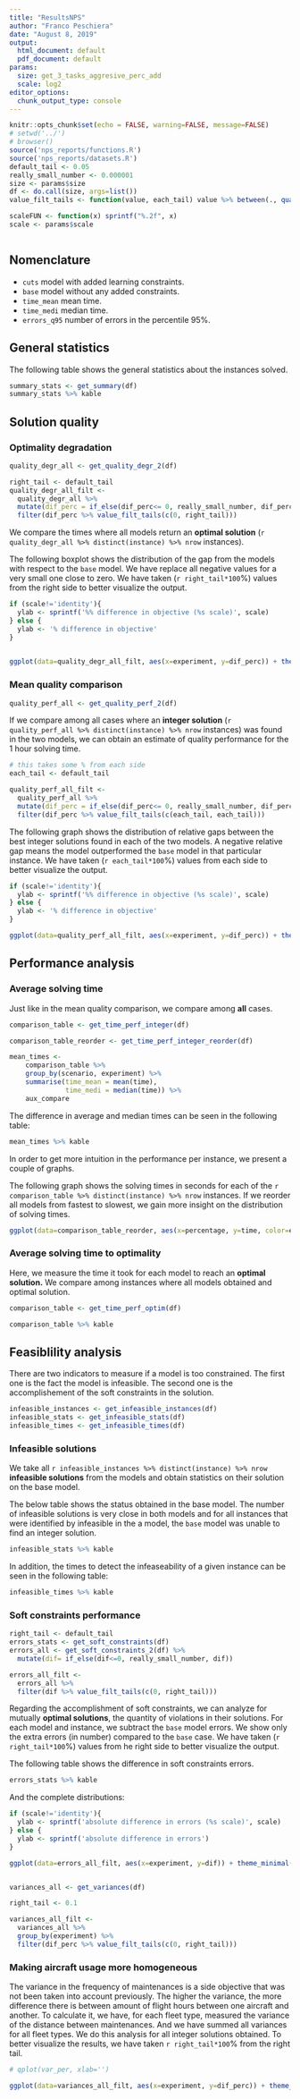 ```yaml
---
title: "ResultsNPS"
author: "Franco Peschiera"
date: "August 8, 2019"
output:
  html_document: default
  pdf_document: default
params:
  size: get_3_tasks_aggresive_perc_add
  scale: log2
editor_options:
  chunk_output_type: console
---
```


```r
knitr::opts_chunk$set(echo = FALSE, warning=FALSE, message=FALSE)
# setwd('../')
# browser()
source('nps_reports/functions.R')
source('nps_reports/datasets.R')
default_tail <- 0.05
really_small_number <- 0.000001
size <- params$size
df <- do.call(size, args=list())
value_filt_tails <- function(value, each_tail) value %>% between(., quantile(., c(each_tail[1])), quantile(., c(1-each_tail[2])))

scaleFUN <- function(x) sprintf("%.2f", x)
scale <- params$scale



```

## Nomenclature

* `cuts` model with added learning constraints.
* `base` model without any added constraints.
* `time_mean` mean time.
* `time_medi` median time.
* `errors_q95` number of errors in the percentile 95%.

## General statistics

The following table shows the general statistics about the instances solved.

```r

summary_stats <- get_summary(df)
summary_stats %>% kable

```

## Solution quality

### Optimality degradation

```r

quality_degr_all <- get_quality_degr_2(df)

right_tail <- default_tail
quality_degr_all_filt <- 
  quality_degr_all %>% 
  mutate(dif_perc = if_else(dif_perc<= 0, really_small_number, dif_perc)) %>%
  filter(dif_perc %>% value_filt_tails(c(0, right_tail)))

```
We compare the times where all models return an **optimal solution** (`r quality_degr_all %>% distinct(instance) %>% nrow` instances).


The following boxplot shows the distribution of the gap from the models with respect to the `base` model. We have replace all negative values for a very small one close to zero. We have taken (`r right_tail*100`\%) values from the right side to better visualize the output.

```r
if (scale!='identity'){
  ylab <- sprintf('%% difference in objective (%s scale)', scale)  
} else {
  ylab <- '% difference in objective'
}

  
ggplot(data=quality_degr_all_filt, aes(x=experiment, y=dif_perc)) + theme_minimal() + geom_boxplot() + xlab('Experiment') + ylab(ylab) + theme(text = element_text(size=20)) + coord_flip() + scale_y_continuous(trans=scale, labels=scaleFUN)

```

### Mean quality comparison

```r

quality_perf_all <- get_quality_perf_2(df)

```

If we compare among all cases where an **integer solution** (`r quality_perf_all %>% distinct(instance) %>% nrow` instances) was found in the two models, we can obtain an estimate of quality performance for the 1 hour solving time.

```r

# this takes some % from each side
each_tail <- default_tail

quality_perf_all_filt <- 
  quality_perf_all %>% 
  mutate(dif_perc = if_else(dif_perc<= 0, really_small_number, dif_perc)) %>%
  filter(dif_perc %>% value_filt_tails(c(each_tail, each_tail)))
```

The following graph shows the distribution of relative gaps between the best integer solutions found in each of the two models. A negative relative gap means the model outperformed the `base` model in that particular instance. We have taken (`r each_tail*100`\%) values from each side to better visualize the output.

```r

if (scale!='identity'){
  ylab <- sprintf('%% difference in objective (%s scale)', scale)  
} else {
  ylab <- '% difference in objective'
}

ggplot(data=quality_perf_all_filt, aes(x=experiment, y=dif_perc)) + theme_minimal() + geom_boxplot() + xlab('Experiment') + ylab(ylab) + theme(text = element_text(size=20)) + coord_flip() + scale_y_continuous(trans=scale, labels=scaleFUN)


```


## Performance analysis

### Average solving time

Just like in the mean quality comparison, we compare among **all** cases.

```r

comparison_table <- get_time_perf_integer(df)

comparison_table_reorder <- get_time_perf_integer_reorder(df)

mean_times <- 
    comparison_table %>% 
    group_by(scenario, experiment) %>% 
    summarise(time_mean = mean(time), 
              time_medi = median(time)) %>% 
    aux_compare

```

The difference in average and median times can be seen in the following table:

```r
mean_times %>% kable
```

In order to get more intuition in the performance per instance, we present a couple of graphs.

The following graph shows the solving times in seconds for each of the `r comparison_table %>% distinct(instance) %>% nrow` instances. If we reorder all models from fastest to slowest, we gain more insight on the distribution of solving times.


```r
ggplot(data=comparison_table_reorder, aes(x=percentage, y=time, color=experiment)) + theme_minimal() + geom_point(size=0.5) + ggplot2::xlab('instance percentage') + theme(text = element_text(size=20)) + guides(color = guide_legend(override.aes = list(size=5)))
```

### Average solving time to optimality

Here, we measure the time it took for each model to reach an **optimal solution.** We compare among instances where all models obtained and optimal solution.

```r

comparison_table <- get_time_perf_optim(df)

```

```r
comparison_table %>% kable
```

## Feasiblility analysis

There are two indicators to measure if a model is too constrained. The first one is the fact the model is infeasible. The second one is the accomplishement of the soft constraints in the solution.

```r
infeasible_instances <- get_infeasible_instances(df)
infeasible_stats <- get_infeasible_stats(df)
infeasible_times <- get_infeasible_times(df)
```

### Infeasible solutions

We take all `r infeasible_instances %>% distinct(instance) %>% nrow` **infeasible solutions** from the models and obtain statistics on their solution on the base model.

The below table shows the status obtained in the base model. The number of infeasible solutions is very close in both models and for all instances that were identified by infeasible in the a model, the `base` model was unable to find an integer solution.

```r
infeasible_stats %>% kable
```

In addition, the times to detect the infeaseability of a given instance can be seen in the following table:

```r
infeasible_times %>% kable
```


### Soft constraints performance

```r
right_tail <- default_tail
errors_stats <- get_soft_constraints(df)
errors_all <- get_soft_constraints_2(df) %>% 
  mutate(dif= if_else(dif<=0, really_small_number, dif))

errors_all_filt <- 
  errors_all %>% 
  filter(dif %>% value_filt_tails(c(0, right_tail)))

```


Regarding the accomplishment of soft constraints, we can analyze for mutually **optimal solutions**, the quantity of violations in their solutions. For each model and instance, we subtract the `base` model errors. We show only the extra errors (in number) compared to the `base` case. We have taken (`r right_tail*100`\%) values from he right side to better visualize the output.

The following table shows the difference in soft constraints errors.

```r
errors_stats %>% kable
```

And the complete distributions:

```r

if (scale!='identity'){
  ylab <- sprintf('absolute difference in errors (%s scale)', scale)
} else {
  ylab <- sprintf('absolute difference in errors')
}

ggplot(data=errors_all_filt, aes(x=experiment, y=dif)) + theme_minimal() + geom_boxplot() + xlab('Experiment') + ylab(ylab) + theme(text = element_text(size=20)) + coord_flip() + scale_y_continuous(trans=scale, labels=scaleFUN)



```

```r
variances_all <- get_variances(df)

right_tail <- 0.1

variances_all_filt <- 
  variances_all %>% 
  group_by(experiment) %>%
  filter(dif_perc %>% value_filt_tails(c(0, right_tail)))

```

### Making aircraft usage more homogeneous

The variance in the frequency of maintenances is a side objective that was not been taken into account previously. The higher the variance, the more difference there is between amount of flight hours between one aircraft and another.
To calculate it, we have, for each fleet type, measured the variance of the distance between maintenances. And we have summed all variances for all fleet types. We do this analysis for all integer solutions obtained.
To better visualize the results, we have taken `r right_tail*100`\% from the right tail.

```r

# qplot(var_per, xlab='')

ggplot(data=variances_all_filt, aes(x=experiment, y=dif_perc)) + theme_minimal() + geom_boxplot() + xlab('Experiment') + ylab('Difference in variance (in % of base case)') + theme(text = element_text(size=20)) + coord_flip()

```
